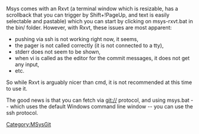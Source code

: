 <!-- #summary Explain why rxvt is not the default shell -->

Msys comes with an Rxvt (a terminal window which is resizable, has a scrollback that you can trigger by Shift+!PageUp, and text is easily selectable and pastable) which you can start by clicking on msys-rxvt.bat in the bin/ folder.  However, with Rxvt, these issues are most apparent:

* pushing via ssh is not working right now, it seems,
* the pager is not called correctly (it is not connected to a tty),
* stderr does not seem to be shown,
* when vi is called as the editor for the commit messages, it does not get any input,
* etc.

So while Rxvt is arguably nicer than cmd, it is not recommended at this time to use it.

The good news is that you can fetch via git:// protocol, and using msys.bat -- which uses the default Windows command line window -- you can use the ssh protocol.

[[Category:MSysGit]]
